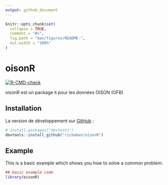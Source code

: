 ```yaml
---
output: github_document
---
```


<!-- README.md is generated from README.Rmd. Please edit that file -->

```r
knitr::opts_chunk$set(
  collapse = TRUE,
  comment = "#>",
  fig.path = "man/figures/README-",
  out.width = "100%"
)
```

# oisonR 

<!-- badges: start -->

[![R-CMD-check](https://github.com/richaben/oisonR/actions/workflows/R-CMD-check.yaml/badge.svg)](https://github.com/richaben/oisonR/actions/workflows/R-CMD-check.yaml)
<!-- badges: end -->

oisonR est un package `R` pour les données OISON (OFB)

## Installation

La version de développement sur [GitHub](https://github.com/) :

``` r
# install.packages("devtools")
devtools::install_github("richaben/oisonR")
```

## Example

This is a basic example which shows you how to solve a common problem:

```r
## basic example code
library(oisonR)
```


